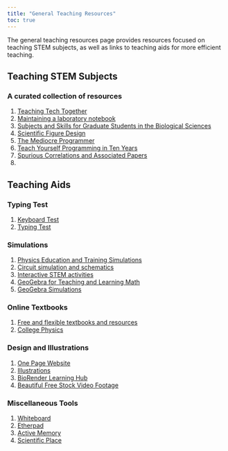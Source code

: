 ```yaml
---
title: "General Teaching Resources"
toc: true
---
```


The general teaching resources page provides resources focused on teaching STEM subjects, as well as links to teaching aids for more efficient teaching.

## Teaching STEM Subjects

### A curated collection of resources

1)  [Teaching Tech Together](http://teachtogether.tech/en/index.html)
2)  [Maintaining a laboratory notebook](https://colinpurrington.com/tips/lab-notebooks/)
3)  [Subjects and Skills for Graduate Students in the Biological Sciences](https://wilkelab.org/classes/BIO384C_fall_2015.html)
4)  [Scientific Figure Design](https://www.bioinformatics.babraham.ac.uk/training.html#figuredesign)
5)  [The Mediocre Programmer](https://themediocreprogrammer.com/build/html/the_mediocre_programmer.html)
6)  [Teach Yourself Programming in Ten Years](https://norvig.com/21-days.html)
7) [Spurious Correlations and Associated Papers](https://tylervigen.com/)
8) []()

## Teaching Aids

### Typing Test

1)  [Keyboard Test](https://www.keybr.com/)
2)  [Typing Test](https://10fastfingers.com/typing-test/english)

### Simulations

1)  [Physics Education and Training Simulations](https://phet.colorado.edu/en/simulations/browse)
2)  [Circuit simulation and schematics](https://www.circuitlab.com/)
3)  [Interactive STEM activities](https://learn.concord.org/)
4)  [GeoGebra for Teaching and Learning Math](https://www.geogebra.org/)
5)  [GeoGebra Simulations](https://www.geogebra.org/m/nk83G3WY)

### Online Textbooks

1)  [Free and flexible textbooks and resources](https://openstax.org/)
2)  [College Physics](https://openstax.org/details/books/college-physics)

### Design and Illustrations

1)  [One Page Website](https://carrd.co/)
2)  [Illustrations](https://blush.design/)
3)  [BioRender Learning Hub](https://learn.biorender.com/)
4)  [Beautiful Free Stock Video Footage](https://coverr.co/)

### Miscellaneous Tools

1)  [Whiteboard](https://witeboard.com/268a6870-cc8e-11ec-b94c-e3c8f550f39e)
2)  [Etherpad](https://etherpad.org/)
3)  [Active Memory](https://miku.github.io/activememory/)
4) [Scientific Place](https://scientific.place/)

